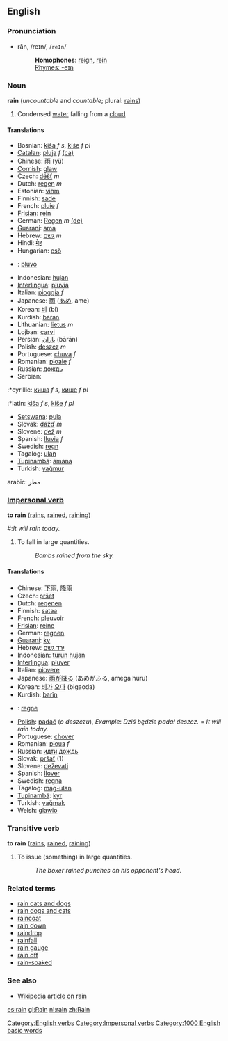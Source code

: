 ==English==
===Pronunciation===
*rān, /reɪn/, /<tt>reIn</tt>/
*:'''Homophones''': [[reign]], [[rein]]
*:[[Rhymes:English:-eɪn|Rhymes: -eɪn]]
=== Noun ===
'''rain''' (''uncountable'' and ''countable''; plural: [[rains]])
#Condensed [[water]] falling from a [[cloud]]
==== Translations ====
*Bosnian: [[kiša]] ''f s'', [[kiše]] ''f pl''
*[[Catalan]]: [[pluja]] ''f'' [[:ca:pluja|(ca)]]
*Chinese: [[雨]] (yǔ)
*[[Cornish]]: [[glaw]]
*Czech: [[déšť]] ''m''
*Dutch: [[regen]] ''m''
*Estonian: [[vihm]]
*Finnish: [[sade]]
*French: [[pluie]] ''f''
*[[Frisian]]: [[rein]]
*German: [[Regen]] ''m'' [[:de:Regen|(de)]]
*[[Guaraní]]: [[ama]]
*Hebrew: [[גשם]] ''m''
*Hindi: [[मेह]]
*Hungarian: [[eső]]
* {{io}} : [[pluvo]]
*Indonesian: [[hujan]]
*[[Interlingua]]: [[pluvia]]
*Italian: [[pioggia]] ''f''
*Japanese: [[雨]] ([[あめ]], ame)
*Korean: [[비]] (bi)
*Kurdish: [[baran]]
*Lithuanian: [[lietus]] ''m''
*Lojban: [[carvi]]
*Persian: [[باران]] (bārān)
*Polish: [[deszcz]] ''m''
*Portuguese: [[chuva]] ''f''
*Romanian: [[ploaie]] ''f''
*Russian: [[дождь]]
*Serbian:
:*cyrillic: [[киша]] ''f s'', [[кише]] ''f pl''
:*latin: [[kiša]] ''f s'', [[kiše]] ''f pl''
*[[Setswana]]: [[pula]]
*Slovak: [[dážď]] ''m''
*Slovene: [[dež]] ''m''
*Spanish: [[lluvia]] ''f''
*Swedish: [[regn]]
*Tagalog: [[ulan]]
*[[Tupinambá]]: [[amana]]
*Turkish: [[yağmur]]
arabic: مطر
=== [[Impersonal verb]] ===
'''to rain''' ([[rains]], [[rained]], [[raining]])
#:''It will rain today.''
# To fall in large quantities.
#:''Bombs rained from the sky.''
==== Translations ====
*Chinese: [[下雨]], [[降雨]]
*Czech: [[pršet]]
*Dutch: [[regenen]]
*Finnish: [[sataa]]
*French: [[pleuvoir]]
*[[Frisian]]: [[reine]]
*German: [[regnen]]
*[[Guaraní]]: [[ky]]
*Hebrew: [[ירד גשם]] 
*Indonesian: [[turun]] [[hujan]]
*[[Interlingua]]: [[pluver]]
*Italian: [[piovere]]
*Japanese: [[雨]]が[[降る]] (あめがふる, amega huru)
*Korean: [[비]]가 [[오다]] (bigaoda)
*Kurdish: [[barîn]]
*{{no}}: [[regne]]
*[[Polish]]: [[padać]] (''o deszczu''), ''Example'': ''Dziś będzie padał deszcz.'' = ''It will rain today.''
*Portuguese: [[chover]]
*Romanian: [[ploua]] ''f''
*Russian: [[идти]] [[дождь]]
*Slovak: [[pršať]] (1)
*Slovene: [[deževati]]
*Spanish: [[llover]]
*Swedish: [[regna]]
*Tagalog: [[mag-ulan]]
*[[Tupinambá]]: [[kyr]]
*Turkish: [[yağmak]]
*Welsh: [[glawio]]

===Transitive verb===
'''to rain''' ([[rains]], [[rained]], [[raining]])

#To issue (something) in large quantities.
#:''The boxer rained punches on his opponent's head.''

===Related terms===
*[[rain cats and dogs]]
*[[rain dogs and cats]]
*[[raincoat]]
*[[rain down]]
*[[raindrop]]
*[[rainfall]]
*[[rain gauge]]
*[[rain off]] <!--be cancelled because of rain-->
*[[rain-soaked]]

===See also===
*[[w:Rain|Wikipedia article on rain]]

[[Category:English verbs]]
[[Category:Impersonal verbs]]
[[Category:1000 English basic words]]

[[es:rain]]
[[gl:Rain]]
[[nl:rain]]
[[zh:Rain]]